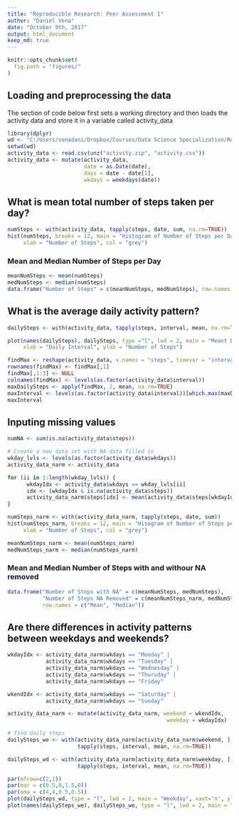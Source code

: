 ```yaml
---
title: "Reproducible Research: Peer Assessment 1"
author: "Daniel Vena"
date: "October 9th, 2017"
output: html_document
keep_md: true
---
```



```r
knitr::opts_chunk$set(
  fig.path = "figures/"
)
```

## Loading and preprocessing the data
The section of code below first sets a working directory and then loads the activity data and store it in a variable called activity_data

```r
library(dplyr)
wd <- "C:/Users/venadani/Dropbox/Courses/Data Science Specialization/Reproducible/CourseProject1/RepData_PeerAssessment1"
setwd(wd)
activity_data <- read.csv(unz("activity.zip", "activity.csv"))
activity_data <- mutate(activity_data, 
                        date = as.Date(date), 
                        days = date - date[1], 
                        wkdays = weekdays(date))
```

## What is mean total number of steps taken per day?
```r
numSteps <- with(activity_data, tapply(steps, date, sum, na.rm=TRUE))
hist(numSteps, breaks = 12, main = "Histogram of Number of Steps per Day", 
     xlab = "Number of Steps", col = "grey")
```

### Mean and Median Number of Steps per Day
```r
meanNumSteps <- mean(numSteps)
medNumSteps <- median(numSteps)
data.frame("Number of Steps" = c(meanNumSteps, medNumSteps), row.names = c("Mean", "Median"))
```

## What is the average daily activity pattern?
```r
dailySteps <- with(activity_data, tapply(steps, interval, mean, na.rm=TRUE))

plot(names(dailySteps), dailySteps, type ="l", lwd = 2, main = "Meant Daily Steps per Interval",
     xlab = "Daily Interval", ylab = "Number of Steps")

findMax <- reshape(activity_data, v.names = "steps", timevar = "interval", idvar = "date", direction = "wide")
rownames(findMax) <- findMax[,1]
findMax[,1:3] <- NULL
colnames(findMax) <- levels(as.factor(activity_data$interval))
maxDailySteps <- apply(findMax, 2, mean, na.rm=TRUE)
maxInterval <- levels(as.factor(activity_data$interval))[which.max(maxDailySteps)]
maxInterval
```

## Inputing missing values
```r
numNA <- sum(is.na(activity_data$steps))

# Create a new data set with NA data filled in
wkday_lvls <- levels(as.factor(activity_data$wkdays))
activity_data_narm <- activity_data

for (ii in 1:length(wkday_lvls)) {
      wkdayIdx <- activity_data$wkdays == wkday_lvls[ii]
      idx <- (wkdayIdx & is.na(activity_data$steps)) 
      activity_data_narm$steps[idx] <- mean(activity_data$steps[wkdayIdx], na.rm = TRUE)
}

numSteps_narm <- with(activity_data_narm, tapply(steps, date, sum))
hist(numSteps_narm, breaks = 12, main = "Hisogram of Number of Steps per Day", 
     xlab = "Number of Steps", col = "grey")

meanNumSteps_narm <- mean(numSteps_narm)
medNumSteps_narm <- median(numSteps_narm)
```
### Mean and Median Number of Steps with and withour NA removed
```r
data.frame("Number of Steps with NA" = c(meanNumSteps, medNumSteps), 
           "Number of Steps NA Removed" = c(meanNumSteps_narm, medNumSteps_narm),  
           row.names = c("Mean", "Median"))
```

## Are there differences in activity patterns between weekdays and weekends?

```r
wkdayIdx <- activity_data_narm$wkdays == "Monday" | 
            activity_data_narm$wkdays == "Tuesday" | 
            activity_data_narm$wkdays == "Wednesday" | 
            activity_data_narm$wkdays == "Thursday" | 
            activity_data_narm$wkdays == "Friday"

wkendIdx <- activity_data_narm$wkdays == "Saturday" | 
            activity_data_narm$wkdays == "Sunday"

activity_data_narm <- mutate(activity_data_narm, weekend = wkendIdx,
                                                  weekday = wkdayIdx)

# find daily steps 
dailySteps_we <- with(activity_data_narm[activity_data_narm$weekend, ], 
                      tapply(steps, interval, mean, na.rm=TRUE))

dailySteps_wd <- with(activity_data_narm[activity_data_narm$weekday, ], 
                      tapply(steps, interval, mean, na.rm=TRUE))

par(mfrow=c(2,1))
par(mar = c(0.5,0,1.5,0))
par(oma = c(4,4,0.5,0.5))
plot(dailySteps_wd, type = "l", lwd = 2, main = "Weekday", xaxt='n', ylab = "Number of Steps") 
plot(names(dailySteps_we), dailySteps_we, type = "l", lwd = 2, main = "Weekend", xlab = "Interval (min)", ylab = "Number of Steps")
```